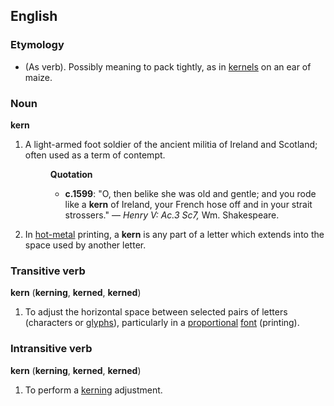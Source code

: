 ==English==

===Etymology===
* (As verb). Possibly meaning to pack tightly, as in [[kernel]]s on an ear of maize.

===Noun===

'''kern'''

# A light-armed foot soldier of the ancient militia of Ireland and Scotland;  often used as a term of contempt.
#:'''Quotation'''
#:* '''c.1599''': "O, then belike she was old and gentle; and you rode like a '''kern''' of Ireland, your French hose off and in your strait strossers." &mdash; ''Henry V: Ac.3 Sc7,'' Wm. Shakespeare.
# In [[hot-metal]] printing, a '''kern''' is any part of a letter which extends into the space used by another letter.

===Transitive verb===
'''kern''' ('''kerning''', '''kerned''', '''kerned''')

# To adjust the horizontal space between selected pairs of letters (characters or [[glyph]]s), particularly in a [[proportional]] [[font]] (printing).

===Intransitive verb===
'''kern''' ('''kerning''', '''kerned''', '''kerned''')

# To perform a [[kerning]] adjustment.